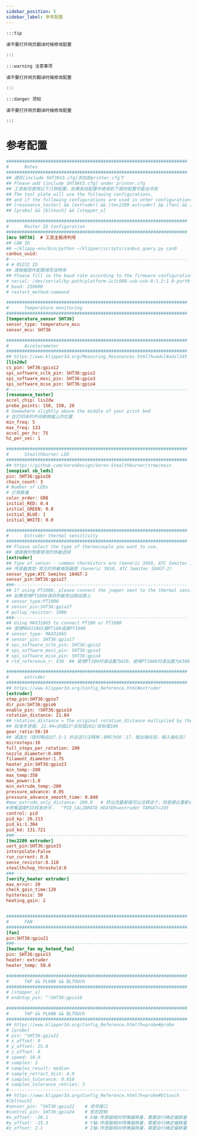 ```yaml
---
sidebar_position: 5
sidebar_label: 参考配置
---
```


    :::tip

    请不要打开网页翻译时候修改配置

    :::

    :::warning 注意事项

    请不要打开网页翻译时候修改配置

    :::

    :::danger 须知

    请不要打开网页翻译时候修改配置

    :::

# 参考配置

```cfg
#####################################################################
#      Notes
#####################################################################
## 请将[include SHT36V3.cfg]添加到printer.cfg下
## Please add [include SHT36V3.cfg] under printer.cfg
## 工具板将使用以下几种配置，如果其他配置中使用到下面的配置可能会冲突
## The tool plate will use the following configurations, 
## and if the following configurations are used in other configurations, conflicts may occur.
## [resonance_tester] && [extruder] && [tmc2209 extruder] && [fan] && [heater_fan my_hotend_fan]
## [probe] && [bltouch] && [stepper_x]

#####################################################################
#      Master ID Configuration
#####################################################################
[mcu SHT36]  # 工具主板序列号
## CAN ID
## ~/klippy-env/bin/python ~/klipper/scripts/canbus_query.py can0
canbus_uuid: 
#--------------------------------------------------------------------
# # RS232 ID
## 请根据固件配置填写波特率
## Please fill in the baud rate according to the firmware configuration.
# serial: /dev/serial/by-path/platform-1c1c000.usb-usb-0:1.2:1.0-port0
# baud: 250000
# restart_method:command

#####################################################################
#      Temperature monitoring
#####################################################################
[temperature_sensor SHT36]
sensor_type: temperature_mcu
sensor_mcu: SHT36

#####################################################################
#      Accelerometer
#####################################################################
## https://www.klipper3d.org/Measuring_Resonances.html?h=adxl#adxl345
[lis2dw]
cs_pin: SHT36:gpio12
spi_software_sclk_pin: SHT36:gpio2
spi_software_mosi_pin: SHT36:gpio3
spi_software_miso_pin: SHT36:gpio4
#--------------------------------------------------------------------
[resonance_tester]
accel_chip: lis2dw
probe_points: 150, 150, 20
# Somewhere slightly above the middle of your print bed
# 在打印床的中间稍微偏上的位置
min_freq: 5
max_freq: 133
accel_per_hz: 75
hz_per_sec: 1 

#####################################################################
#      Stealthburner LED
#####################################################################
## https://github.com/VoronDesign/Voron-Stealthburner/tree/main
[neopixel sb_leds]
pin: SHT36:gpio26
chain_count: 3
# Number of LEDs
# 灯珠数量
color_order: GRB
initial_RED: 0.4
initial_GREEN: 0.8
initial_BLUE: 1
initial_WHITE: 0.0

#####################################################################
#      Extruder thermal sensitivity
#####################################################################
## Please select the type of thermocouple you want to use.
## 请根据你想要使用的热敏选择
[extruder]
## Type of sensor - common thermistors are (Generic 3950, ATC Semitec 104GT-2)
## 传感器类型-常见的热敏电阻器是 (Generic 3950, ATC Semitec 104GT-2)
sensor_type:ATC Semitec 104GT-2
sensor_pin:SHT36:gpio27
###------------------------------------------------------------------
## If using PT1000, please connect the jumper next to the thermal sensitivity.
## 如果使用PT1000请将热敏旁边跳线接上
# sensor_type:PT1000
# sensor_pin:SHT36:gpio27
# pullup_resistor: 1000
###------------------------------------------------------------------
## Using MAX31865 to connect PT100 or PT1000
## 使用MAX31865接PT100或者PT1000
# sensor_type: MAX31865
# sensor_pin: SHT36:gpio17
# spi_software_sclk_pin: SHT36:gpio2
# spi_software_mosi_pin: SHT36:gpio3
# spi_software_miso_pin: SHT36:gpio4
# rtd_reference_r: 430  ## 使用PT100时请设置为430，使用PT1000时请设置为4300

#####################################################################
#      extruder
#####################################################################
## https://www.klipper3d.org/Config_Reference.html#extruder
[extruder]
step_pin:SHT36:gpio7
dir_pin:SHT36:gpio6
enable_pin: !SHT36:gpio14
rotation_distance: 21.84
## rotation_distance = The original rotation_distance multiplied by the actual extrusion length divided by the requested extrusion length.
## 校准步进值: 22.44=旧值22*实际值102/目标值100
gear_ratio:50:10
## 减速比（伽利略齿比7.5:1 并且这行注释掉；BMG为50：17，输出轴在前，输入轴在后）
microsteps:16
full_steps_per_rotation: 200   
nozzle_diameter:0.400
filament_diameter:1.75
heater_pin:SHT36:gpio23
min_temp:-200
max_temp:350
max_power:1.0
min_extrude_temp:-200
pressure_advance: 0.05
pressure_advance_smooth_time: 0.040
#max_extrude_only_distance: 200.0   # 挤出流量报错可以注释这个，但是建议重新切片
#喷嘴温度PID校准命令：  "PID_CALIBRATE HEATER=extruder TARGET=245
control: pid
pid_kp: 26.213
pid_ki:1.304
pid_kd: 131.721
###------------------------------------------------------------------
[tmc2209 extruder]
uart_pin:SHT36:gpio15
interpolate:False
run_current: 0.8
sense_resistor:0.110
stealthchop_threshold:0
###------------------------------------------------------------------
[verify_heater extruder]
max_error: 20
check_gain_time:120
hysteresis: 50
heating_gain: 2


#####################################################################
#      FAN
#####################################################################
[fan]
pin:SHT36:gpio21
###------------------------------------------------------------------
[heater_fan my_hotend_fan]
pin: SHT36:gpio13
heater: extruder
heater_temp: 50.0

#####################################################################
#      TAP && PL08N && BLTOUCH 
#####################################################################
# [stepper_x]
# endstop_pin: ^!SHT36:gpio16

#####################################################################
#      TAP && PL08N && BLTOUCH 
#####################################################################
## https://www.klipper3d.org/Config_Reference.html?h=probe#probe
# [probe]
# pin: ^SHT36:gpio22
# x_offset: 0
# y_offset: 25.0
# z_offset: 0
# speed: 10.0
# samples: 3
# samples_result: median
# sample_retract_dist: 4.0
# samples_tolerance: 0.010
# samples_tolerance_retries: 3
#--------------------------------------------------------------------
## https://www.klipper3d.org/Config_Reference.html?h=probe#bltouch
#[bltouch]
#sensor_pin: ^SHT36:gpio22    # 信号接口
#control_pin: SHT36:gpio24    # 舵机控制
#x_offset: -26.1              # X轴-传感器相对喷嘴偏移量，需要自行确定偏移量
#y_offset: -15.3              # Y轴-传感器相对喷嘴偏移量，需要自行确定偏移量
#z_offset: 2.1                # Z轴-传感器相对喷嘴偏移量，需要自行确定偏移量

```